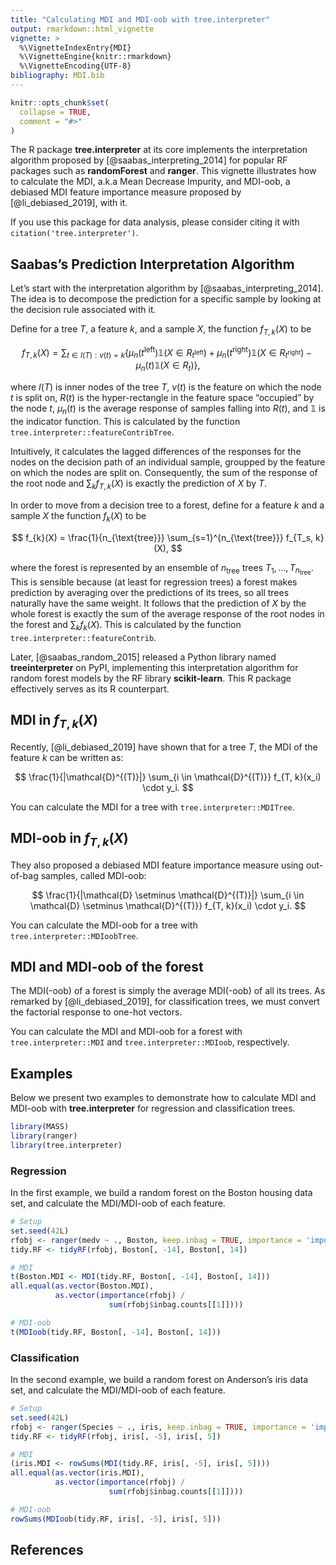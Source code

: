 ```yaml
---
title: "Calculating MDI and MDI-oob with tree.interpreter"
output: rmarkdown::html_vignette
vignette: >
  %\VignetteIndexEntry{MDI}
  %\VignetteEngine{knitr::rmarkdown}
  %\VignetteEncoding{UTF-8}
bibliography: MDI.bib
---
```


```r
knitr::opts_chunk$set(
  collapse = TRUE,
  comment = "#>"
)
```

The R package **tree.interpreter** at its core implements the interpretation algorithm proposed by [@saabas_interpreting_2014] for popular RF packages such as **randomForest** and **ranger**. This vignette illustrates how to calculate the MDI, a.k.a Mean Decrease Impurity, and MDI-oob, a debiased MDI feature importance measure proposed by [@li_debiased_2019], with it.

If you use this package for data analysis, please consider citing it with `citation('tree.interpreter')`.

## Saabas's Prediction Interpretation Algorithm

Let's start with the interpretation algorithm by [@saabas_interpreting_2014]. The idea is to decompose the prediction for a specific sample by looking at the decision rule associated with it.

Define for a tree $T$, a feature $k$, and a sample $X$, the function $f_{T, k}(X)$ to be

$$
f_{T, k}(X) = \sum_{t \in I(T): v(t)=k} \left\{ \mu_n (t^{\text{left}}) \mathbb{1} \left(X \in R_{t^{\text{left}}}\right) + \mu_n (t^{\text{right}}) \mathbb{1} \left(X \in R_{t^{\text{right}}}\right) - \mu_n (t) \mathbb{1} \left(X \in R_t\right) \right\},
$$

where $I(T)$ is inner nodes of the tree $T$, $v(t)$ is the feature on which the node $t$ is split on, $R(t)$ is the hyper-rectangle in the feature space "occupied" by the node $t$, $\mu_n(t)$ is the average response of samples falling into $R(t)$, and $\mathbb{1}$ is the indicator function. This is calculated by the function `tree.interpreter::featureContribTree`.

Intuitively, it calculates the lagged differences of the responses for the nodes on the decision path of an individual sample, groupped by the feature on which the nodes are split on. Consequently, the sum of the response of the root node and $\sum_{k} f_{T, k}(X)$ is exactly the prediction of $X$ by $T$.

In order to move from a decision tree to a forest, define for a feature $k$ and a sample $X$ the function $f_{k}(X)$ to be

$$
f_{k}(X) = \frac{1}{n_{\text{tree}}} \sum_{s=1}^{n_{\text{tree}}} f_{T_s, k}(X),
$$

where the forest is represented by an ensemble of $n_{\text{tree}}$ trees $T_1, \dots, T_{n_{\text{tree}}}$. This is sensible because (at least for regression trees) a forest makes prediction by averaging over the predictions of its trees, so all trees naturally have the same weight. It follows that the prediction of $X$ by the whole forest is exactly the sum of the average response of the root nodes in the forest and $\sum_{k} f_{k}(X)$. This is calculated by the function `tree.interpreter::featureContrib`.

Later, [@saabas_random_2015] released a Python library named **treeinterpreter** on PyPI, implementing this interpretation algorithm for random forest models by the RF library **scikit-learn**. This R package effectively serves as its R counterpart.

## MDI in $f_{T, k}(X)$

Recently, [@li_debiased_2019] have shown that for a tree $T$, the MDI of the feature $k$ can be written as:

$$
\frac{1}{|\mathcal{D}^{(T)}|} \sum_{i \in \mathcal{D}^{(T)}} f_{T, k}(x_i) \cdot y_i.
$$

You can calculate the MDI for a tree with `tree.interpreter::MDITree`.

## MDI-oob in $f_{T, k}(X)$

They also proposed a debiased MDI feature importance measure using out-of-bag samples, called MDI-oob:

$$
\frac{1}{|\mathcal{D} \setminus \mathcal{D}^{(T)}|} \sum_{i \in \mathcal{D} \setminus \mathcal{D}^{(T)}} f_{T, k}(x_i) \cdot y_i.
$$

You can calculate the MDI-oob for a tree with `tree.interpreter::MDIoobTree`.

## MDI and MDI-oob of the forest

The MDI(-oob) of a forest is simply the average MDI(-oob) of all its trees. As remarked by [@li_debiased_2019], for classification trees, we must convert the factorial response to one-hot vectors.

You can calculate the MDI and MDI-oob for a forest with `tree.interpreter::MDI` and `tree.interpreter::MDIoob`, respectively.

## Examples

Below we present two examples to demonstrate how to calculate MDI and MDI-oob with **tree.interpreter** for regression and classification trees.

```r
library(MASS)
library(ranger)
library(tree.interpreter)
```

### Regression

In the first example, we build a random forest on the Boston housing data set, and calculate the MDI/MDI-oob of each feature.

```r
# Setup
set.seed(42L)
rfobj <- ranger(medv ~ ., Boston, keep.inbag = TRUE, importance = 'impurity')
tidy.RF <- tidyRF(rfobj, Boston[, -14], Boston[, 14])

# MDI
t(Boston.MDI <- MDI(tidy.RF, Boston[, -14], Boston[, 14]))
all.equal(as.vector(Boston.MDI),
          as.vector(importance(rfobj) /
                      sum(rfobj$inbag.counts[[1]])))

# MDI-oob
t(MDIoob(tidy.RF, Boston[, -14], Boston[, 14]))
```

### Classification

In the second example, we build a random forest on Anderson's iris data set, and calculate the MDI/MDI-oob of each feature.

```r
# Setup
set.seed(42L)
rfobj <- ranger(Species ~ ., iris, keep.inbag = TRUE, importance = 'impurity')
tidy.RF <- tidyRF(rfobj, iris[, -5], iris[, 5])

# MDI
(iris.MDI <- rowSums(MDI(tidy.RF, iris[, -5], iris[, 5])))
all.equal(as.vector(iris.MDI),
          as.vector(importance(rfobj) /
                      sum(rfobj$inbag.counts[[1]])))

# MDI-oob
rowSums(MDIoob(tidy.RF, iris[, -5], iris[, 5]))
```

## References
